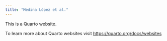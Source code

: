 ```yaml
---
title: "Medina López et al."
---
```


This is a Quarto website.

To learn more about Quarto websites visit <https://quarto.org/docs/websites>
